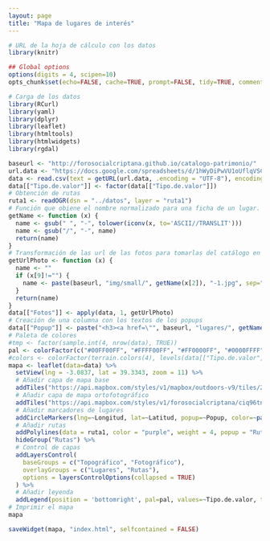 ```yaml
---
layout: page
title: "Mapa de lugares de interés"
---
```


```r
# URL de la hoja de cálculo con los datos
library(knitr)

## Global options
options(digits = 4, scipen=10)
opts_chunk$set(echo=FALSE, cache=TRUE, prompt=FALSE, tidy=TRUE, comment=NA, message=FALSE, warning=FALSE)
```

```r
# Carga de los datos
library(RCurl)
library(yaml)
library(dplyr)
library(leaflet)
library(htmltools)
library(htmlwidgets)
library(rgdal)

baseurl <- "http://forosocialcriptana.github.io/catalogo-patrimonio/"
url.data <- "https://docs.google.com/spreadsheets/d/1hWyDiPwVU1oUflqVSC6iSveP-NigMpZhh9e7RKXZpJk/pub?output=csv"
data <- read.csv(text = getURL(url.data, .encoding = "UTF-8"), encoding = "UTF-8", header = T, stringsAsFactors = F)
data[["Tipo.de.valor"]] <- factor(data[["Tipo.de.valor"]])
# Obtención de rutas
ruta1 <- readOGR(dsn = "../datos", layer = "ruta1")
# Función que obiene el nombre normalizado para una ficha de un lugar. 
getName <- function (x) {
  name <- gsub(" ", "-", tolower(iconv(x, to='ASCII//TRANSLIT')))
  name <- gsub("/", "-", name)
  return(name)
}
# Transformación de las url de las fotos para tomarlas del catálogo en github
getUrlPhoto <- function (x) {
  name <- ""
  if (x[9]!="") {
    name <- paste(baseurl, "img/small/", getName(x[2]), "-1.jpg", sep="")
  }
  return(name)
}
data[["Fotos"]] <- apply(data, 1, getUrlPhoto)
# Creación de una columna con los textos de los popups
data[["Popup"]] <- paste("<h3><a href=\"", baseurl, "lugares/", getName(data[["Título"]]), "/index.html\">", data[["Título"]], "</a></h3>\n\n<img src=\"", data[["Fotos"]], "\">\n\n<p>", data[["Descripción.breve"]], "</p>", sep="")
# Paleta de colores
#tmp <- factor(sample.int(4, nrow(data), TRUE))
pal <- colorFactor(c("#00FF00FF", "#FFFF00FF", "#FF0000FF", "#0000FFFF"), data[["Tipo.de.valor"]])
#colors <- colorFactor(terrain.colors(4), levels(data[["Tipo.de.valor"]]))
mapa <- leaflet(data=data) %>%
  setView(lng = -3.0837, lat = 39.3343, zoom = 11) %>%
  # Añadir capa de mapa base
  addTiles("https://api.mapbox.com/styles/v1/mapbox/outdoors-v9/tiles/256/{z}/{x}/{y}?access_token=pk.eyJ1IjoiZm9yb3NvY2lhbGNyaXB0YW5hIiwiYSI6ImJxdVlNV00ifQ.LRq3xNtoNg_WF1QBodWziA", group="Topográfico", attribution = "<a href=\"http://forosocialcriptana.com\">Foro Social de Campo de Criptana</a>") %>%  
  # Añadir capa de mapa ortofotográfico
  addTiles("https://api.mapbox.com/styles/v1/forosocialcriptana/ciq96tnhl007zerm4k9idudqz/tiles/256/{z}/{x}/{y}?access_token=pk.eyJ1IjoiZm9yb3NvY2lhbGNyaXB0YW5hIiwiYSI6ImJxdVlNV00ifQ.LRq3xNtoNg_WF1QBodWziA", group="Fotográfico", attribution = "<a href=\"http://forosocialcriptana.com\">Foro Social de Campo de Criptana</a>") %>%  
  # Añadir marcadores de lugares
  addCircleMarkers(lng=~Longitud, lat=~Latitud, popup=~Popup, color=~pal(Tipo.de.valor), opacity = 1, fillOpacity = 0.5, weight = 2, radius = 6, clusterOptions = markerClusterOptions(), group="Lugares") %>%
  # Añadir rutas
  addPolylines(data = ruta1, color = "purple", weight = 4, popup = "Ruta del Arroyo San Marcos", group="Rutas") %>%
  hideGroup("Rutas") %>%
  # Control de capas
  addLayersControl(
    baseGroups = c("Topográfico", "Fotográfico"),
    overlayGroups = c("Lugares", "Rutas"),
    options = layersControlOptions(collapsed = TRUE) 
  ) %>%
  # Añadir leyenda
  addLegend(position = 'bottomright', pal=pal, values=~Tipo.de.valor, title="Tipo", opacity = 0.6) 
# Imprimir el mapa
mapa

saveWidget(mapa, "index.html", selfcontained = FALSE)
```






